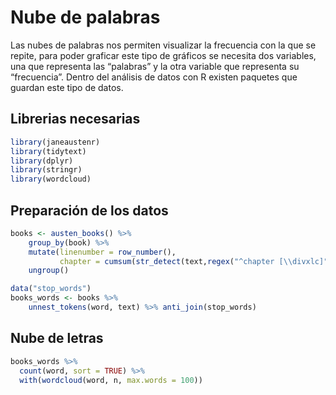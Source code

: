# Nube de palabras
Las nubes de palabras nos permiten visualizar la frecuencia con la que se repite, para poder graficar este tipo de gráficos se necesita dos variables, una que representa las "palabras" y  la otra variable que representa su "frecuencia". Dentro del análisis de datos con R existen paquetes que guardan este tipo de datos.

## Librerias necesarias

```r
library(janeaustenr)
library(tidytext)
library(dplyr)
library(stringr)
library(wordcloud)
```

## Preparación de los datos
```r
books <- austen_books() %>%
    group_by(book) %>%
    mutate(linenumber = row_number(),
           chapter = cumsum(str_detect(text,regex("^chapter [\\divxlc]",ignore_case =TRUE)))) %>%
    ungroup()

data("stop_words")
books_words <- books %>%
    unnest_tokens(word, text) %>% anti_join(stop_words)

```

## Nube de letras

```r

books_words %>%
  count(word, sort = TRUE) %>%
  with(wordcloud(word, n, max.words = 100))

```

